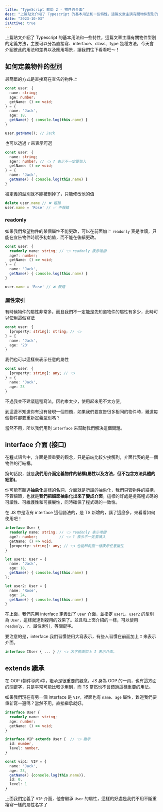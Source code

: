 ```yaml
---
title: "TypeScript 教學 2 - 物件與介面"
desc: "上篇貼文介紹了 Typescript 的基本用法和一些特性，這篇文章主講有關物件型別的定義方法，主要可以分為直接寫、interface、type 幾種方法，今天會介紹彼此的用法和差異以及應用場景，讓我們往下看看吧～！"
date: "2023-10-03"
isActive: true
---
```


上篇貼文介紹了 Typescript 的基本用法和一些特性，這篇文章主講有關物件型別的定義方法，主要可以分為直接寫、interface、class、type 幾種方法，今天會介紹彼此的用法和差異以及應用場景，讓我們往下看看吧～！

## 如何定義物件的型別

最簡單的方式是直接寫在宣告的物件上
```ts
const user: {
  name: string;
  age: number;
  getName: () => void;
} = {
  name: 'Jack',
  age: 18,
  getName() { console.log(this.name) }
}

user.getName(); // Jack
```

也可以透過 `?` 來表示可選

```ts
const user: {
  name: string;
  age?: number; // 👈 ? 表示不一定要填入 
  getName: () => void;
} = {
  name: 'Jack',
  getName() { console.log(this.name) }
}
```
被定義的型別就不能被刪掉了，只能修改他的值

```ts
delete user.name // ❌ 報錯
user.name = 'Rose' // ✅ 不報錯
```

### readonly
如果我們希望物件的某個屬性不能更改，可以在前面加上 `readonly` 表是唯讀，只能在宣告物件時賦予初始值，而不能在後續更改。

```ts
const user: {
  readonly name: string; // 👈 readonly 表示唯讀
  age?: number; 
  getName: () => void;
} = {
  name: 'Jack',
  getName() { console.log(this.name) }
}

user.name = 'Rose' // ❌ 報錯
```

### 屬性索引
有時候物件的屬性非常多，而且我們不一定能是先知道物件的屬性有多少，此時可以使用這個寫法
```ts
const user: {
  [property: string]: string; // 👈
} = {
  name: 'Jack',
  age: '23'
}
```

我們也可以這樣來表示任意的屬性

```ts
const user: {
  [property: string]: any; // 👈
} = {
  name: 'Jack',
  age: 23
}
```
不過我並不建議這種寫法，因約束太少，使用起來用不太方便。


到這邊不知道你有沒有發現一個問題，如果我們要宣告很多相同的物件時，難道每個物件都要重新定義型別嗎？

當然不用，所以我們用到 `interface` 來幫助我們解決這個問題。

## interface 介面 (接口)
在程式語言中，介面是很重要的觀念，只是前端比較少接觸到，介面代表的是一個物件的行結構。

換句話說，就是**我們用介面定義物件的結構(屬性以及方法，但不包含方法具體的細節)**。

你可能有聽過**抽象化**這樣的名詞，介面就是所謂的抽象化，我們只管物件的結構，不管細節，也就是**我們把細節抽象化出來了變成介面**。這樣的好處是提高程式碼的可讀性、可維護性和可擴展性，同時確保了程式碼的一致性。

在 JS 中是沒有 interface 這個語法的，是 TS 新增的，講了這麼多，來看看如何使用吧！

```ts
interface User {
  readonly name: string; // 👈 readonly 表示唯讀
  age?: number;          // 👈 ? 表示不一定要填入 
  getName: () => void;
  [property: string]: any; // 👈 也能和前面一樣表示任意屬性
}

let user1: User = {
  name: 'Jack',
  age: 18,
  getName() { console.log(this.name) }
};

let user2: User = {
  name: 'Rose',
  age: 24,
  getName() { console.log(this.name) }
}
```

在上面，我們先用 interface 定義出了 `User` 介面，並指定 `user1`、`user2` 的型別為 `User`，這樣就達到複用的效果了。並且和上面介紹的一樣，可以使用 `readonly`、`?`、屬性索引，等關鍵字。

要注意的是，interface 我們習慣使用大寫表示，有些人習慣在前面加上 `I` 來表示介面。
```ts
interface IUser { ... } // 👈 名字前面加上 I 表示介面。
```

## extends 繼承
在 OOP (物件導向)中，繼承是很重要的觀念，JS 身為 OOP 的一員，也有這方面的關鍵字，只是平常可能比較少用到，而 TS 當然也不會錯過這樣重要的用法。

如果我們現在有另一個 interface 是 `VIP`，裡面也有 `name`、`age` 屬性，難道我們要重新寫一遍嗎？當然不用，直接繼承就好。

```ts
interface User {
  readonly name: string;
  age: number;          
  getName: () => void;
}

interface VIP extends User {  // 👈 繼承
  id: number,
  level: number,
}

const vip1: VIP = {
  name: 'Jack',
  age: 23,
  getName() {console.log(this.name)},
  id: 0,
  level: 1
}
```
上面我們定義了 `VIP` 介面，他會繼承 `User` 的屬性，這樣的好處是我們不用不斷重複寫一樣的屬性名字了